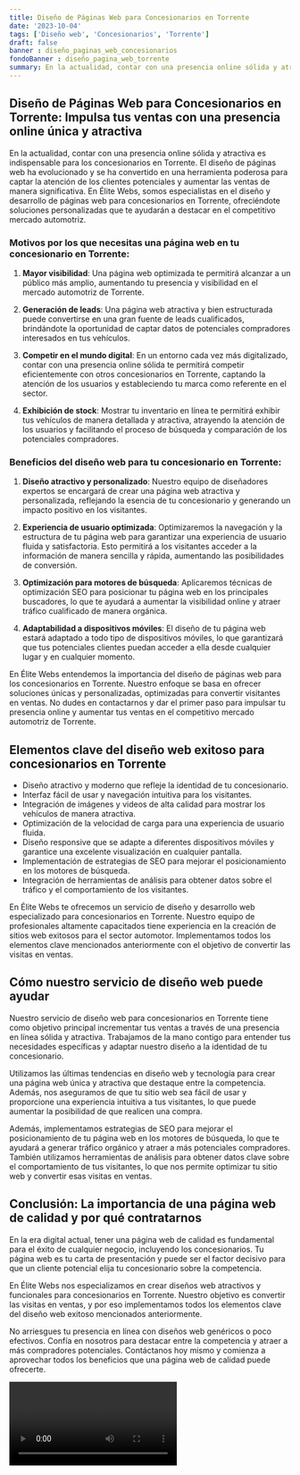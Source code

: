 ```yaml
---
title: Diseño de Páginas Web para Concesionarios en Torrente
date: '2023-10-04'
tags: ['Diseño web', 'Concesionarios', 'Torrente']
draft: false
banner : diseño_paginas_web_concesionarios
fondoBanner : diseño_pagina_web_torrente
summary: En la actualidad, contar con una presencia online sólida y atractiva es indispensable para los concesionarios en Torrente. El diseño de páginas web ha evolucionado y se ha convertido en una herramienta poderosa para captar la atención de los clientes potenciales y aumentar las ventas de manera significativa. En Élite Webs, somos especialistas en el diseño y desarrollo de páginas web para concesionarios en Torrente, ofreciéndote soluciones personalizadas que te ayudarán a destacar en el competitivo mercado automotriz.
---
```


## Diseño de Páginas Web para Concesionarios en Torrente: Impulsa tus ventas con una presencia online única y atractiva

En la actualidad, contar con una presencia online sólida y atractiva es indispensable para los concesionarios en Torrente. El diseño de páginas web ha evolucionado y se ha convertido en una herramienta poderosa para captar la atención de los clientes potenciales y aumentar las ventas de manera significativa. En Élite Webs, somos especialistas en el diseño y desarrollo de páginas web para concesionarios en Torrente, ofreciéndote soluciones personalizadas que te ayudarán a destacar en el competitivo mercado automotriz.

### Motivos por los que necesitas una página web en tu concesionario en Torrente:

1. **Mayor visibilidad**: Una página web optimizada te permitirá alcanzar a un público más amplio, aumentando tu presencia y visibilidad en el mercado automotriz de Torrente.

2. **Generación de leads**: Una página web atractiva y bien estructurada puede convertirse en una gran fuente de leads cualificados, brindándote la oportunidad de captar datos de potenciales compradores interesados en tus vehículos.

3. **Competir en el mundo digital**: En un entorno cada vez más digitalizado, contar con una presencia online sólida te permitirá competir eficientemente con otros concesionarios en Torrente, captando la atención de los usuarios y estableciendo tu marca como referente en el sector.

4. **Exhibición de stock**: Mostrar tu inventario en línea te permitirá exhibir tus vehículos de manera detallada y atractiva, atrayendo la atención de los usuarios y facilitando el proceso de búsqueda y comparación de los potenciales compradores.

### Beneficios del diseño web para tu concesionario en Torrente:

1. **Diseño atractivo y personalizado**: Nuestro equipo de diseñadores expertos se encargará de crear una página web atractiva y personalizada, reflejando la esencia de tu concesionario y generando un impacto positivo en los visitantes.

2. **Experiencia de usuario optimizada**: Optimizaremos la navegación y la estructura de tu página web para garantizar una experiencia de usuario fluida y satisfactoria. Esto permitirá a los visitantes acceder a la información de manera sencilla y rápida, aumentando las posibilidades de conversión.

3. **Optimización para motores de búsqueda**: Aplicaremos técnicas de optimización SEO para posicionar tu página web en los principales buscadores, lo que te ayudará a aumentar la visibilidad online y atraer tráfico cualificado de manera orgánica.

4. **Adaptabilidad a dispositivos móviles**: El diseño de tu página web estará adaptado a todo tipo de dispositivos móviles, lo que garantizará que tus potenciales clientes puedan acceder a ella desde cualquier lugar y en cualquier momento.

En Élite Webs entendemos la importancia del diseño de páginas web para los concesionarios en Torrente. Nuestro enfoque se basa en ofrecer soluciones únicas y personalizadas, optimizadas para convertir visitantes en ventas. No dudes en contactarnos y dar el primer paso para impulsar tu presencia online y aumentar tus ventas en el competitivo mercado automotriz de Torrente.

<GifSeo />

<Cta />

## Elementos clave del diseño web exitoso para concesionarios en Torrente

- Diseño atractivo y moderno que refleje la identidad de tu concesionario.
- Interfaz fácil de usar y navegación intuitiva para los visitantes.
- Integración de imágenes y videos de alta calidad para mostrar los vehículos de manera atractiva.
- Optimización de la velocidad de carga para una experiencia de usuario fluida.
- Diseño responsive que se adapte a diferentes dispositivos móviles y garantice una excelente visualización en cualquier pantalla.
- Implementación de estrategias de SEO para mejorar el posicionamiento en los motores de búsqueda.
- Integración de herramientas de análisis para obtener datos sobre el tráfico y el comportamiento de los visitantes.

En Élite Webs te ofrecemos un servicio de diseño y desarrollo web especializado para concesionarios en Torrente. Nuestro equipo de profesionales altamente capacitados tiene experiencia en la creación de sitios web exitosos para el sector automotor. Implementamos todos los elementos clave mencionados anteriormente con el objetivo de convertir las visitas en ventas.

## Cómo nuestro servicio de diseño web puede ayudar

Nuestro servicio de diseño web para concesionarios en Torrente tiene como objetivo principal incrementar tus ventas a través de una presencia en línea sólida y atractiva. Trabajamos de la mano contigo para entender tus necesidades específicas y adaptar nuestro diseño a la identidad de tu concesionario.

Utilizamos las últimas tendencias en diseño web y tecnología para crear una página web única y atractiva que destaque entre la competencia. Además, nos aseguramos de que tu sitio web sea fácil de usar y proporcione una experiencia intuitiva a tus visitantes, lo que puede aumentar la posibilidad de que realicen una compra.

Además, implementamos estrategias de SEO para mejorar el posicionamiento de tu página web en los motores de búsqueda, lo que te ayudará a generar tráfico orgánico y atraer a más potenciales compradores. También utilizamos herramientas de análisis para obtener datos clave sobre el comportamiento de tus visitantes, lo que nos permite optimizar tu sitio web y convertir esas visitas en ventas.

## Conclusión: La importancia de una página web de calidad y por qué contratarnos

En la era digital actual, tener una página web de calidad es fundamental para el éxito de cualquier negocio, incluyendo los concesionarios. Tu página web es tu carta de presentación y puede ser el factor decisivo para que un cliente potencial elija tu concesionario sobre la competencia.

En Élite Webs nos especializamos en crear diseños web atractivos y funcionales para concesionarios en Torrente. Nuestro objetivo es convertir las visitas en ventas, y por eso implementamos todos los elementos clave del diseño web exitoso mencionados anteriormente.

No arriesgues tu presencia en línea con diseños web genéricos o poco efectivos. Confía en nosotros para destacar entre la competencia y atraer a más compradores potenciales. Contáctanos hoy mismo y comienza a aprovechar todos los beneficios que una página web de calidad puede ofrecerte.

<Video />

<CtaBot job='Concesionarios' city='Torrente'/>

<Gmaps query='Torrente+españa+maps' />